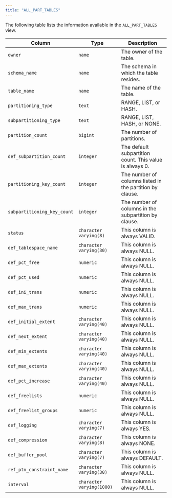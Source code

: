 ```yaml
---
title: "ALL_PART_TABLES"
---
```


<div id="all_part_tables" class="registered_link"></div>

The following table lists the information available in the `ALL_PART_TABLES` view.

| Column                      | Type                      | Description                                              |
| --------------------------- | ------------------------- | -------------------------------------------------------- |
| `owner`                     | `name`                    | The owner of the table.                                  |
| `schema_name`               | `name`                    | The schema in which the table resides.                   |
| `table_name`                | `name`                    | The name of the table.                                   |
| `partitioning_type`         | `text`                    | RANGE, LIST, or HASH.                                    |
| `subpartitioning_type`      | `text`                    | RANGE, LIST, HASH, or NONE.                              |
| `partition_count`           | `bigint`                  | The number of partitions.                                |
| `def_subpartition_count`    | `integer`                 | The default subpartition count. This value is always 0.  |
| `partitioning_key_count`    | `integer`                 | The number of columns listed in the partition by clause. |
| `subpartitioning_key_count` | `integer`                 | The number of columns in the subpartition by clause.     |
| `status`                    | `character varying(8)`    | This column is always VALID.                        |
| `def_tablespace_name`       | `character varying(30)`   | This column is always NULL.                         |
| `def_pct_free`              | `numeric`                 | This column is always NULL.                         |
| `def_pct_used`              | `numeric`                 | This column is always NULL.                         |
| `def_ini_trans`             | `numeric`                 | This column is always NULL.                         |
| `def_max_trans`             | `numeric`                 | This column is always NULL.                         |
| `def_initial_extent`        | `character varying(40)`   | This column is always NULL.                         |
| `def_next_extent`           | `character varying(40)`   | This column is always NULL.                         |
| `def_min_extents`           | `character varying(40)`   | This column is always NULL.                         |
| `def_max_extents`           | `character varying(40)`   | This column is always NULL.                         |
| `def_pct_increase`          | `character varying(40)`   | This column is always NULL.                         |
| `def_freelists`             | `numeric`                 | This column is always NULL.                         |
| `def_freelist_groups`       | `numeric`                 | This column is always NULL.                         |
| `def_logging`               | `character varying(7)`    | This column is always YES.                          |
| `def_compression`           | `character varying(8)`    | This column is always NONE.                         |
| `def_buffer_pool`           | `character varying(7)`    | This column is always DEFAULT.                      |
| `ref_ptn_constraint_name`   | `character varying(30)`   | This column is always NULL.                         |
| `interval`                  | `character varying(1000)` | This column is always NULL.                         |
